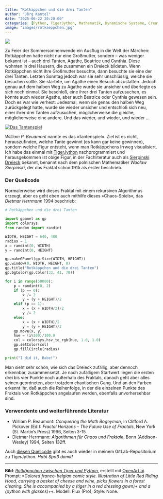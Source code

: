```yaml
---
title: "Rotkäppchen und die drei Tanten"
author: "Jörg Kantel"
date: "2025-06-22 20:20:00"
categories: [Python, TigerJython, Mathematik, Dynamische Systeme, Creative Coding]
image: "images/rotkaeppchen.jpg"
---
```


[![](images/rotkaeppchen-b.jpg)](https://www.flickr.com/photos/schockwellenreiter/54602929149/)

Zu Feier der Sommersonnenwende ein Ausflug in die Welt der Märchen: Rotkäppchen hatte nicht nur eine Großmutter, sondern -- was weniger bekannt ist -- auch drei Tanten, Agathe, Beatrice und Cynthia. Diese wohnten in drei Häusern, die zusammen ein Dreieck bildeten. Wenn Rotkäppchen nicht ihre Großmutter besuchte, dann besuchte sie eine der drei Tanten. Letzten Sonntag jedoch war sie sehr unschlüssig, welche sie besuchen sollte. Sie startete, um Agathe einen Besuch abzustatten. Jedoch genau auf dem halben Weg zu Agathe wurde sie unsicher und überlegte es sich noch einmal. Sie beschloß, eine ihrer drei Tanten aufzusuchen, es könnte auch wieder Agathe, aber auch Beatrice oder Cynthia gewesen sein. Doch es war wie verhext: Jedesmal, wenn sie genau den halben Weg zurückgelegt hatte, wurde sie wieder unsicher und entschloß sich neu, einer ihrer drei Tanten aufzusuchen, möglicherweise die gleiche, möglicherweise eine andere. Und das wieder, und wieder, und wieder …

[![Das Tantenspiel](images/rotkaeppchen-o.jpg)](https://www.flickr.com/photos/schockwellenreiter/54602847798/)

*William P. Beuamont* nannte es das »Tantenspiel«. Ziel ist es nicht, herauszufinden, welche Tante gewinnt (es kann gar keine gewinnen), sondern welche Figur entsteht, wenn man Rotkäppchens Irrweg visualisiert. Ich habe das einmal mit [TigerJython](http://cognitiones.kantel-chaos-team.de/programmierung/python/tigerjython.html) nachprogrammiert und herausgekommen ist obige Figur, in der Fachliteratur auch als [Sierpinski Dreieck](https://de.wikipedia.org/wiki/Sierpinski-Dreieck) bekannt, benannt nach dem polnischen Mathematiker *Wacław Sierpiński*, der das Fraktal schon 1915 als erster beschrieb.

### Der Quellcode

Normalerweise wird dieses Fraktal mit einem rekursiven Algorithmus erzeugt, aber es geht eben auch mithilfe dieses »Chaos-Spiels«, das *Dietmar Herrmann* 1994 beschrieb:

~~~python
# Rotkäppchen und die drei Tanten

import gpanel as gp
import colorsys
from random import randint

WIDTH, HEIGHT = 640, 480
radius = 1
x = randint(0, WIDTH)
y = randint(0, HEIGHT)

gp.makeGPanel(gp.Size(WIDTH, HEIGHT))
gp.window(0, WIDTH, HEIGHT, 0)
gp.title("Rotkäppchen und die drei Tanten")
gp.bgColor(gp.Color(33, 41, 70))

for i in range(50000):
    p = randint(0, 2)
    if (p == 0):
        x /= 2
        y = (y + HEIGHT)/2
    elif (p == 1):
        x = (x + WIDTH/2)/2
        y /= 2
    else:
        x = (x + WIDTH)/2
        y = (y + HEIGHT)/2
    gp.move(x, y)
    hue = (i%100)/100.0
    col = colorsys.hsv_to_rgb(hue, 1.0, 1.0)
    gp.setColor(col)
    gp.fillCircle(radius)

print("I did it, Babe!")
~~~

Man sieht sehr schön, wie sich das Dreieck zufällig, aber dennoch erkennbar, zusammensetzt. Je nach zufälligem Startwert liegen die ersten drei bis vier Punkte noch außerhalb des Fraktals, danach geht aber alles seinen geordneten, aber trotzdem chaotischen Gang. Und an den Farben erkennt Ihr, daß auch die Reihenfolge, in der die einzelnen Punkte des Fraktals von Rotkäppchen angelaufen werden, ebenfalls unvorhersehbar sind.

### Verwendente und weiterführende Literatur

- William P. Beaumont: *Conquering the Math Bogeyman*, in Clifford A. Pickover (Ed.): *Fractal Horizons – The Future Use of Fractals*, New York (St. Martin's Press) 1996, Seiten 3-15
- Dietmar Herrmann: *Algorithmen für Chaos und Fraktale*, Bonn (Addison-Wesley) 1994, Seiten 132ff.

Auch [diesen Quellcode](https://gitlab.com/kantel/tigerjython/-/blob/master/fraktale/rotkaeppchen.py) gibt es auch wieder in meinem GitLab-Repositorium zu TigerJython. *Habt Spaß damit!*

---

**Bild**: *[Rotkäppchen zwischen Tiger und Python](https://www.flickr.com/photos/schockwellenreiter/54602929149/)*, erstellt mit [OpenArt.ai](https://openart.ai/home). Prompt: »*Colored franco-belgian comic style. Illustration of Little Red Riding Hood, carrying a basket of cheese and wine, picks flowers in a forest clearing. She is accompanied by a (tiger in a red dressing gown)+ and a (python with glasses)+*«. Modell: Flux (Pro), Style: None.